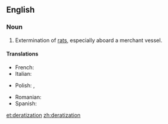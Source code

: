 ==English==

===Noun===
{{en-noun}}

# {{context|humorous|or|nonstandard|lang=en}} Extermination of [[rat]]s, especially aboard a merchant vessel.

====Translations====
{{trans-top|deratization}}
* French: {{t+|fr|dératisation|f}}
*Italian: {{t|it|derattizzazione|f}}

* Polish: {{t+|pl|deratyzacja|f}}, {{t|pl|odszczurzenie|n}}
{{trans-mid}}
* Romanian: {{t+|ro|deratizare|f}}
* Spanish: {{t+|es|desratización|f}}
{{trans-bottom}}

[[et:deratization]]
[[zh:deratization]]